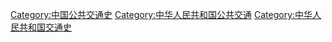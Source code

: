 [[Category:中国公共交通史|Category:中国公共交通史]]
[[Category:中华人民共和国公共交通|Category:中华人民共和国公共交通]]
[[Category:中华人民共和国交通史|Category:中华人民共和国交通史]]